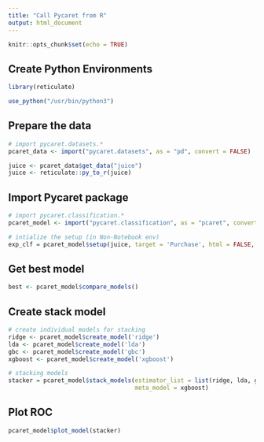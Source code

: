 ```yaml
---
title: "Call Pycaret from R"
output: html_document
---
```


```r
knitr::opts_chunk$set(echo = TRUE)
```

## Create Python Environments


```r
library(reticulate)

use_python("/usr/bin/python3")
```

## Prepare the data


```r
# import pycaret.datasets.*
pcaret_data <- import("pycaret.datasets", as = "pd", convert = FALSE)

juice <- pcaret_data$get_data("juice")
juice <- reticulate::py_to_r(juice)
```


## Import Pycaret package

```r
# import pycaret.classification.*
pcaret_model <- import("pycaret.classification", as = "pcaret", convert = FALSE)

# intialize the setup (in Non-Notebook env)
exp_clf = pcaret_model$setup(juice, target = 'Purchase', html = FALSE, silent = TRUE)
```


## Get best model

```r
best <- pcaret_model$compare_models()
```


## Create stack model

```r
# create individual models for stacking
ridge <- pcaret_model$create_model('ridge')
lda <- pcaret_model$create_model('lda')
gbc <- pcaret_model$create_model('gbc')
xgboost <- pcaret_model$create_model('xgboost')

# stacking models
stacker = pcaret_model$stack_models(estimator_list = list(ridge, lda, gbc), 
                                    meta_model = xgboost)
```


## Plot ROC

```r
pcaret_model$plot_model(stacker)
```


